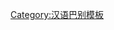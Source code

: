 {{User language-3|cmn-xi'nan|該用戶能以'''[[:Category:cmn-xi'nan-3 使用者|熟練]]'''的'''[[:Category:cmn-xi'nan 使用者|西南官話]]'''進行交流。|西南官話|12|9}}<noinclude>[[Category:汉语巴别模板]]</noinclude>